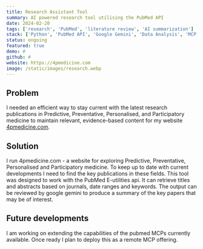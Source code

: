 ```yaml
---
title: Research Assistant Tool
summary: AI powered research tool utilising the PubMed API
date: 2024-02-20
tags: ['research', 'PubMed', 'literature review', 'AI summarization']
stack: ['Python', 'PubMed API', 'Google Gemini', 'Data Analysis', 'MCP']
status: ongoing
featured: true
demo: #
github: #
website: https://4pmedicine.com
image: /static/images/research.webp
---
```


## Problem

I needed an efficient way to stay current with the latest research publications in Predictive, Preventative, Personalised, and Participatory medicine to maintain relevant, evidence-based content for my website [4pmedicine.com](https://4pmedicine.com).

## Solution

I run 4pmedicine.com - a website for exploring Predictive, Preventative, Personalised and Participatory medicine. To keep up to date with current developments I need to find the key publications in these fields. This tool was designed to work with the PubMed E-utilities api. It can retrieve titles and abstracts based on journals, date ranges and keywords. The output can be reviewed by google gemini to produce a summary of the key papers that may be of interest.

## Future developments

I am working on extending the capabilities of the pubmed MCPs currently available. Once ready I plan to deploy this as a remote MCP offering.
